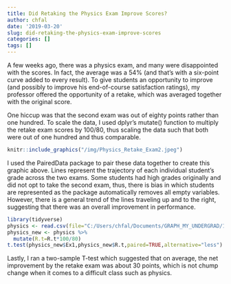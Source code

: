 ```yaml
---
title: Did Retaking the Physics Exam Improve Scores?
author: chfal
date: '2019-03-20'
slug: did-retaking-the-physics-exam-improve-scores
categories: []
tags: []
---
```


A few weeks ago, there was a physics exam, and many were disappointed with the scores. In fact, the average was a 54% (and that's with a six-point curve added to every result). To give students an opportunity to improve (and possibly to improve his end-of-course satisfaction ratings), my professor offered the opportunity of a retake, which was averaged together with the original score.

One hiccup was that the second exam was out of eighty points rather than one hundred. To scale the data, I used dplyr's mutate() function to multiply the retake exam scores by 100/80, thus scaling the data such that both were out of one hundred and thus comparable.

```r
knitr::include_graphics("/img/Physics_Retake_Exam2.jpeg")
```

I used the PairedData package to pair these data together to create this graphic above. Lines represent the trajectory of each individual student's grade across the two exams. Some students had high grades originally and did not opt to take the second exam, thus, there is bias in which students are represented as the package automatically removes all empty variables. However, there is a general trend of the lines traveling up and to the right, suggesting that there was an overall improvement in performance.

```r
library(tidyverse)
physics <- read.csv(file="C:/Users/chfal/Documents/GRAPH_MY_UNDERGRAD/113_SCORES_APRIL_6.csv",fileEncoding="UTF-8-BOM")
physics_new <- physics %>%
  mutate(R.t=R.t*100/80)
t.test(physics_new$Ex1,physics_new$R.t,paired=TRUE,alternative="less")
```

Lastly, I ran a two-sample T-test which suggested that on average, the net improvement by the retake exam was about 30 points, which is not chump change when it comes to a difficult class such as physics.